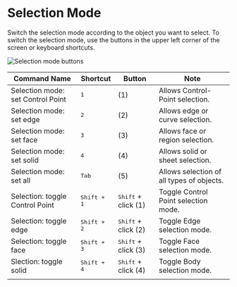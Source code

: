 # Selection Mode

Switch the selection mode according to the object you want to select.
To switch the selection mode, use the buttons in the upper left corner of the screen or keyboard shortcuts.

![Selection mode buttons](/img/selection-mode-buttons.png)

| Command Name                      | Shortcut             | Button                       | Note                                      |
| --------------------------------- | -------------------- | ---------------------------- | ----------------------------------------- |
| Selection mode: set Control Point | <kbd>1</kbd>         | (1)                          | Allows Control-Point selection.           |
| Selection mode: set edge          | <kbd>2</kbd>         | (2)                          | Allows edge or curve selection.           |
| Selection mode: set face          | <kbd>3</kbd>         | (3)                          | Allows face or region selection.          |
| Selection mode: set solid         | <kbd>4</kbd>         | (4)                          | Allows solid or sheet selection.          |
| Selection mode: set all           | <kbd>Tab</kbd>       | (5)                          | Allows selection of all types of objects. |
| Selection: toggle Control Point   | <kbd>Shift + 1</kbd> | <kbd>Shift</kbd> + click (1) | Toggle Control Point selection mode.      |
| Selection: toggle edge            | <kbd>Shift + 2</kbd> | <kbd>Shift</kbd> + click (2) | Toggle Edge selection mode.               |
| Selection: toggle face            | <kbd>Shift + 3</kbd> | <kbd>Shift</kbd> + click (3) | Toggle Face selection mode.               |
| Slection: toggle solid            | <kbd>Shift + 4</kbd> | <kbd>Shift</kbd> + click (4) | Toggle Body selection mode.               |
|                                   |                      |                              |                                           |




